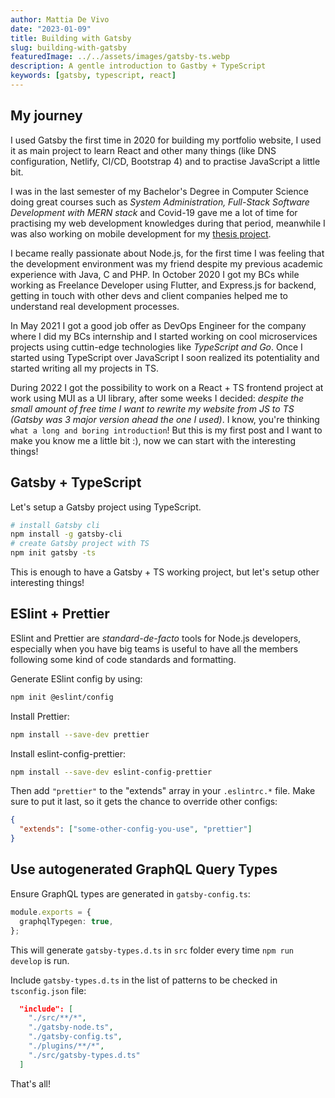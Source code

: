 ```yaml
---
author: Mattia De Vivo
date: "2023-01-09"
title: Building with Gatsby
slug: building-with-gatsby
featuredImage: ../../assets/images/gatsby-ts.webp
description: A gentle introduction to Gastby + TypeScript
keywords: [gatsby, typescript, react]
---
```


## My journey

I used Gatsby the first time in 2020 for building my portfolio website, I used
it as main project to learn React and other many things (like DNS
configuration, Netlify, CI/CD, Bootstrap 4) and to practise JavaScript a
little bit.

I was in the last semester of my Bachelor's Degree in Computer Science doing great courses such as _System Administration, Full-Stack Software Development with MERN stack_ and Covid-19 gave me a lot of time for practising my web development
knowledges during that period, meanwhile I was also working on mobile development for my [thesis project](https://github.com/mattiadevivo/thermo-widget).

I became really passionate about Node.js, for the first time I was feeling that the development environment was my friend despite my previous academic experience with Java, C and PHP.
In October 2020 I got my BCs while working as Freelance Developer using Flutter, and Express.js for backend, getting in touch with other devs and client companies helped me to understand real development processes.

In May 2021 I got a good job offer as DevOps Engineer for the company where I did my BCs internship and I started working on cool microservices projects using cuttin-edge technologies like _TypeScript and Go_.
Once I started using TypeScript over JavaScript I soon realized its potentiality and started writing all my projects in TS.

During 2022 I got the possibility to work on a React + TS frontend project at work using MUI as a UI library, after some weeks I decided: _despite the small amount of free time I want to rewrite my website from JS to TS (Gatsby was 3 major version ahead the one I used)_.
I know, you're thinking `what a long and boring introduction`! But this is my first post and I want to make you know me a little bit :), now we can start with the interesting things!

## Gatsby + TypeScript

Let's setup a Gatsby project using TypeScript.

```bash
# install Gatsby cli
npm install -g gatsby-cli
# create Gatsby project with TS
npm init gatsby -ts
```

This is enough to have a Gatsby + TS working project, but let's setup other interesting things!

## ESlint + Prettier

ESlint and Prettier are _standard-de-facto_ tools for Node.js developers, especially when you have big teams is useful to have
all the members following some kind of code standards and formatting.

Generate ESlint config by using:

```bash
npm init @eslint/config
```

Install Prettier:

```bash
npm install --save-dev prettier
```

Install eslint-config-prettier:

```bash
npm install --save-dev eslint-config-prettier
```

Then add `"prettier"` to the "extends" array in your `.eslintrc.*` file. Make sure to put it last, so it gets the chance to override other configs:

```json
{
  "extends": ["some-other-config-you-use", "prettier"]
}
```

## Use autogenerated GraphQL Query Types

Ensure GraphQL types are generated in `gatsby-config.ts`:

```ts
module.exports = {
  graphqlTypegen: true,
};
```

This will generate `gatsby-types.d.ts` in `src` folder every time `npm run develop` is run.

Include `gatsby-types.d.ts` in the list of patterns to be checked in `tsconfig.json` file:

```json
  "include": [
    "./src/**/*",
    "./gatsby-node.ts",
    "./gatsby-config.ts",
    "./plugins/**/*",
    "./src/gatsby-types.d.ts"
  ]
```

That's all!
